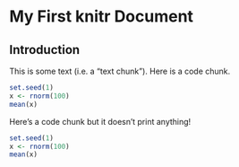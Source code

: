 # My First knitr Document

## Introduction

This is some text (i.e. a "text chunk"). Here is a code chunk.
```r
set.seed(1)
x <- rnorm(100)
mean(x)
```

Here's a code chunk but it doesn't print anything! 
```r
set.seed(1)
x <- rnorm(100)
mean(x)
```